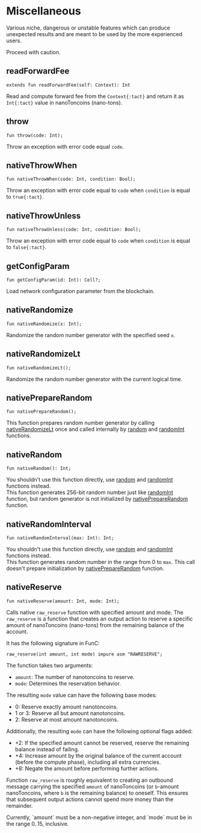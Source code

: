 # Miscellaneous


Various niche, dangerous or unstable features which can produce unexpected results and are meant to be used by the more experienced users.

<Callout type="warning" emoji="⚠️">

  Proceed with caution.

</Callout>

## readForwardFee

```tact
extends fun readForwardFee(self: Context): Int
```

Read and compute forward fee from the `Context{:tact}` and return it as `Int{:tact}` value in nanoToncoins (nano-tons).

## throw

```tact
fun throw(code: Int);
```

Throw an exception with error code equal `code`.

## nativeThrowWhen

```tact
fun nativeThrowWhen(code: Int, condition: Bool);
```

Throw an exception with error code equal to `code` when `condition` is equal to `true{:tact}`.

## nativeThrowUnless

```tact
fun nativeThrowUnless(code: Int, condition: Bool);
```

Throw an exception with error code equal to `code` when `condition` is equal to `false{:tact}`.

## getConfigParam

```tact
fun getConfigParam(id: Int): Cell?;
```

Load network configuration parameter from the blockchain.

## nativeRandomize

```tact
fun nativeRandomize(x: Int);
```

Randomize the random number generator with the specified seed `x`.

## nativeRandomizeLt

```tact
fun nativeRandomizeLt();
```

Randomize the random number generator with the current logical time.

## nativePrepareRandom

```tact
fun nativePrepareRandom();
```

This function prepares random number generator by calling [nativeRandomizeLt](#nativeRandomizeLt) once and called internally by [random](#random) and [randomInt](#randomInt) functions.

## nativeRandom

```tact
fun nativeRandom(): Int;
```

You shouldn't use this function directly, use [random](#random) and [randomInt](#randomInt) functions instead.\
This function generates 256-bit random number just like [randomInt](#randomInt) function, but random generator is not initialized by [nativePrepareRandom](#nativePrepareRandom) function.

## nativeRandomInterval

```tact
fun nativeRandomInterval(max: Int): Int;
```

You shouldn't use this function directly, use [random](#random) and [randomInt](#randomInt) functions instead.\
This function generates random number in the range from 0 to `max`. This call doesn't prepare initialization by [nativePrepareRandom](#nativePrepareRandom) function.

## nativeReserve

```tact
fun nativeReserve(amount: Int, mode: Int);
```

Calls native `raw_reserve` function with specified amount and mode. The `raw_reserve` is a function that creates an output action to reserve a specific amount of nanoToncoins (nano-tons) from the remaining balance of the account.

It has the following signature in FunC:

```func
raw_reserve(int amount, int mode) impure asm "RAWRESERVE";
```

The function takes two arguments:
* `amount`: The number of nanotoncoins to reserve.
* `mode`: Determines the reservation behavior.

The resulting `mode` value can have the following base modes:
* $0$: Reserve exactly amount nanotoncoins.
* $1$ or $3$: Reserve all but amount nanotoncoins.
* $2$: Reserve at most amount nanotoncoins.

Additionally, the resulting `mode` can have the following optional flags added:
* $+2$: If the specified amount cannot be reserved, reserve the remaining balance instead of failing.
* $+4$: Increase amount by the original balance of the current account (before the compute phase), including all extra currencies.
* $+8$: Negate the amount before performing further actions.

Function `raw_reserve` is roughly equivalent to creating an outbound message carrying the specified `amount` of nanoToncoins (or `b`-amount nanoToncoins, where `b` is the remaining balance) to oneself. This ensures that subsequent output actions cannot spend more money than the remainder.

<Callout type="warning" emoji="⚠️">
  Currently, `amount` must be a non-negative integer, and `mode` must be in the range 0..15, inclusive.
</Callout>
